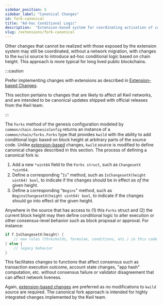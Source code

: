 ```yaml
---
sidebar_position: 5
sidebar_label: "Canonical Changes"
id: fork-canonical
title: "Ad-hoc Conditional Logic"
description:  "Extension-based system for coordinating activation of consensus rule changes with new software."
slug: /extensions/fork-canonical
---
```


Other changes that cannot be realized with those exposed by the extension system
may still be coordinated, without a network migration, with changes to the
`kwild` source to introduce ad-hoc conditional logic based on chain height. This
approach is more typical for long lived public blockchains.

:::caution

Prefer implementing changes with extensions as described in [Extension-based Changes](#extension-based-changes).

This section pertains to changes that are likely to affect all Kwil networks,
and are intended to be canonical updates shipped with official releases from the
Kwil team.

:::

The `Forks` method of the genesis configuration modeled by `common/chain.GenesisConfig`
returns an instance of a `common/chain/forks.Forks` type that provides `kwild` with
the ability to add conditional logic based on block height at arbitrary parts of the
source code. Unlike [extension-based](/docs/extensions/fork-ext) changes, `kwild`
source is modified to define canonical changes described in this section. The process
of defining a canonical fork is:

1. Add a new `*uint64` field to the `Forks struct`, such as `ChangesetX *uint64`.
2. Define a corresponding "`Is`" method, such as `IsChangesetX(height uint64) bool`,
   to indicate if the changes should be in effect _as of_ the given height.
3. Define a corresponding "`Begins`" method, such as `BeginsChangesetX(height uint64) bool`,
   to indicate if the changes should go into effect _at_ the given height.

Anywhere in the source that has access to (1) this `Forks` struct and (2) the
current block height may then define conditional logic to alter execution or
other consensus-level behavior such as block proposal or approval. For instance:

```go
if f.IsChangesetX(height) {
    // new rules (thresholds, formulae, conditions, etc.) in this code
} else {
    // legacy behavior
}
```

This facilitates changes to functions that affect consensus such as transaction
execution outcome, account state changes, "app hash" computation, etc. without
consensus failure or validator disagreement that can affect network liveness.

Again, [extension-based changes](/docs/extensions/fork-ext) are preferred as no
modifications to `kwild` source are required. The canonical fork approach is
intended for highly integrated changes implemented by the Kwil team.
